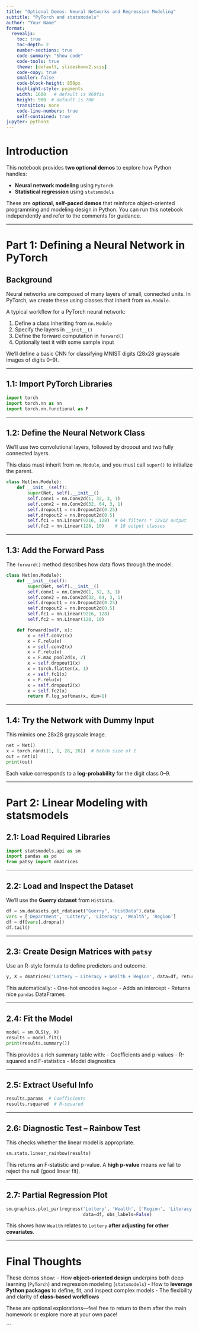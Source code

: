 ```yaml
---
title: "Optional Demos: Neural Networks and Regression Modeling"
subtitle: "PyTorch and statsmodels"
author: "Your Name"
format:
  revealjs:
    toc: true
    toc-depth: 2
    number-sections: true
    code-summary: "Show code"
    code-tools: true
    theme: [default, slideshowv2.scss]
    code-copy: true   
    smaller: false
    code-block-height: 850px
    highlight-style: pygments
    width: 1600   # default is 960fix
    height: 900  # default is 700
    transition: none
    code-line-numbers: true
    self-contained: true
jupyter: python3
---
```


# Introduction

This notebook provides **two optional demos** to explore how Python handles:

- **Neural network modeling** using `PyTorch`
- **Statistical regression** using `statsmodels`

These are **optional, self-paced demos** that reinforce object-oriented programming and modeling design in Python. You can run this notebook independently and refer to the comments for guidance.

---

# Part 1: Defining a Neural Network in PyTorch

## Background

Neural networks are composed of many layers of small, connected units. In PyTorch, we create these using classes that inherit from `nn.Module`.

A typical workflow for a PyTorch neural network:

1. Define a class inheriting from `nn.Module`
2. Specify the layers in `__init__()`
3. Define the forward computation in `forward()`
4. Optionally test it with some sample input

We’ll define a basic CNN for classifying MNIST digits (28x28 grayscale images of digits 0–9).

---

## 1.1: Import PyTorch Libraries

```python
import torch
import torch.nn as nn
import torch.nn.functional as F
```

---

## 1.2: Define the Neural Network Class

We’ll use two convolutional layers, followed by dropout and two fully connected layers.

::: {.callout-note}
This class must inherit from `nn.Module`, and you must call `super()` to initialize the parent.
:::

```python
class Net(nn.Module):
    def __init__(self):
        super(Net, self).__init__()
        self.conv1 = nn.Conv2d(1, 32, 3, 1)
        self.conv2 = nn.Conv2d(32, 64, 3, 1)
        self.dropout1 = nn.Dropout2d(0.25)
        self.dropout2 = nn.Dropout2d(0.5)
        self.fc1 = nn.Linear(9216, 128)  # 64 filters * 12x12 output
        self.fc2 = nn.Linear(128, 10)    # 10 output classes
```

---

## 1.3: Add the Forward Pass

The `forward()` method describes how data flows through the model.

```python
class Net(nn.Module):
    def __init__(self):
        super(Net, self).__init__()
        self.conv1 = nn.Conv2d(1, 32, 3, 1)
        self.conv2 = nn.Conv2d(32, 64, 3, 1)
        self.dropout1 = nn.Dropout2d(0.25)
        self.dropout2 = nn.Dropout2d(0.5)
        self.fc1 = nn.Linear(9216, 128)
        self.fc2 = nn.Linear(128, 10)

    def forward(self, x):
        x = self.conv1(x)
        x = F.relu(x)
        x = self.conv2(x)
        x = F.relu(x)
        x = F.max_pool2d(x, 2)
        x = self.dropout1(x)
        x = torch.flatten(x, 1)
        x = self.fc1(x)
        x = F.relu(x)
        x = self.dropout2(x)
        x = self.fc2(x)
        return F.log_softmax(x, dim=1)
```

---

## 1.4: Try the Network with Dummy Input

This mimics one 28x28 grayscale image.

```python
net = Net()
x = torch.rand((1, 1, 28, 28))  # batch size of 1
out = net(x)
print(out)
```

Each value corresponds to a **log-probability** for the digit class 0–9.

---

# Part 2: Linear Modeling with statsmodels

## 2.1: Load Required Libraries

```python
import statsmodels.api as sm
import pandas as pd
from patsy import dmatrices
```

---

## 2.2: Load and Inspect the Dataset

We’ll use the **Guerry dataset** from `HistData`.

```python
df = sm.datasets.get_rdataset("Guerry", "HistData").data
vars = ['Department', 'Lottery', 'Literacy', 'Wealth', 'Region']
df = df[vars].dropna()
df.tail()
```

---

## 2.3: Create Design Matrices with `patsy`

Use an R-style formula to define predictors and outcome.

```python
y, X = dmatrices('Lottery ~ Literacy + Wealth + Region', data=df, return_type='dataframe')
```

This automatically:
- One-hot encodes `Region`
- Adds an intercept
- Returns nice `pandas` DataFrames

---

## 2.4: Fit the Model

```python
model = sm.OLS(y, X)
results = model.fit()
print(results.summary())
```

This provides a rich summary table with:
- Coefficients and p-values
- R-squared and F-statistics
- Model diagnostics

---

## 2.5: Extract Useful Info

```python
results.params  # Coefficients
results.rsquared  # R-squared
```

---

## 2.6: Diagnostic Test – Rainbow Test

This checks whether the linear model is appropriate.

```python
sm.stats.linear_rainbow(results)
```

This returns an F-statistic and p-value. A **high p-value** means we fail to reject the null (good linear fit).

---

## 2.7: Partial Regression Plot

```python
sm.graphics.plot_partregress('Lottery', 'Wealth', ['Region', 'Literacy'],
                             data=df, obs_labels=False)
```

This shows how `Wealth` relates to `Lottery` **after adjusting for other covariates**.

---

# Final Thoughts

These demos show:
- How **object-oriented design** underpins both deep learning (`PyTorch`) and regression modeling (`statsmodels`)
- How to **leverage Python packages** to define, fit, and inspect complex models
- The flexibility and clarity of **class-based workflows**

These are optional explorations—feel free to return to them after the main homework or explore more at your own pace!

```

